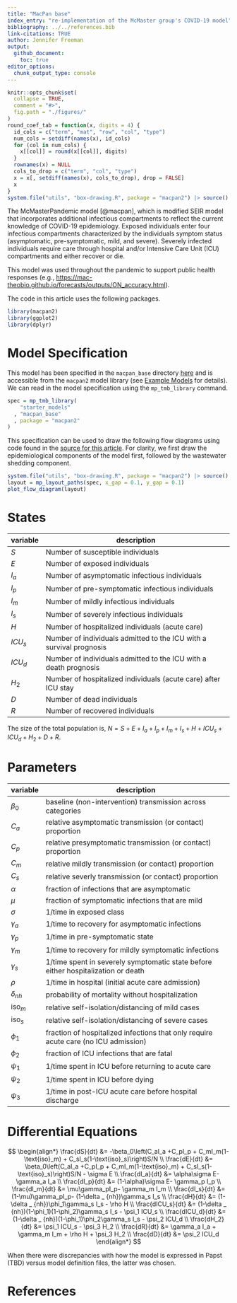 ```yaml
---
title: "MacPan base"
index_entry: "re-implementation of the McMaster group's COVID-19 model"
bibliography: ../../references.bib
link-citations: TRUE
author: Jennifer Freeman
output: 
  github_document:
    toc: true
editor_options: 
  chunk_output_type: console
---
```


```r
knitr::opts_chunk$set(
  collapse = TRUE,
  comment = "#>",
  fig.path = "./figures/"
)
round_coef_tab = function(x, digits = 4) {
  id_cols = c("term", "mat", "row", "col", "type")
  num_cols = setdiff(names(x), id_cols)
  for (col in num_cols) {
    x[[col]] = round(x[[col]], digits)
  }
  rownames(x) = NULL
  cols_to_drop = c("term", "col", "type")
  x = x[, setdiff(names(x), cols_to_drop), drop = FALSE]
  x
}
system.file("utils", "box-drawing.R", package = "macpan2") |> source()
```

The McMasterPandemic model [@macpan], which is  modified SEIR model that incorporates additional infectious compartments to reflect the current knowledge of COVID-19 epidemiology. Exposed individuals enter four infectious compartments characterized by the individuals symptom status (asymptomatic, pre-symptomatic, mild, and severe). Severely infected individuals require care through hospital and/or Intensive Care Unit (ICU) compartments and either recover or die.

This model was used throughout the pandemic to support public health responses (e.g., [https://mac-theobio.github.io/forecasts/outputs/ON_accuracy.html](https://mac-theobio.github.io/forecasts/outputs/ON_accuracy.html)).

The code in this article uses the following packages.

```r
library(macpan2)
library(ggplot2)
library(dplyr)
```

# Model Specification

This model has been specified in the `macpan_base` directory [here](https://github.com/canmod/macpan2/blob/main/inst/starter_models/macpan_base/tmb.R) and is accessible from the `macpan2` model library (see [Example Models](https://canmod.github.io/macpan2/articles/example_models.html) for details). We can read in the model specification using the `mp_tmb_library` command.
```r
spec = mp_tmb_library(
    "starter_models"
  , "macpan_base"
  , package = "macpan2"
)
```

This specification can be used to draw the following flow diagrams using code found in the [source for this article](https://github.com/canmod/macpan2/blob/main/inst/starter_models/macpan_base/README.Rmd). For clarity, we first draw the epidemiological components of the model first, followed by the wastewater shedding component.

```r
system.file("utils", "box-drawing.R", package = "macpan2") |> source()
layout = mp_layout_paths(spec, x_gap = 0.1, y_gap = 0.1)
plot_flow_diagram(layout)
```


# States

| variable | description                                                         |
| -------- | ------------------------------------------------------------------- |
| $S$      | Number of susceptible individuals                                   |
| $E$      | Number of exposed individuals                                       |
| $I_a$    | Number of asymptomatic infectious individuals                       |
| $I_p$    | Number of pre-symptomatic infectious individuals                    |
| $I_m$    | Number of mildly infectious individuals                             |
| $I_s$    | Number of severely infectious individuals                           |
| $H$      | Number of hospitalized individuals (acute care)                     |
| $ICU_s$  | Number of individuals admitted to the ICU with a survival prognosis |
| $ICU_d$  | Number of individuals admitted to the ICU with a death prognosis    |
| $H_2$    | Number of hospitalized individuals (acute care) after ICU stay      |
| $D$      | Number of dead individuals                                          |
| $R$      | Number of recovered individuals                                     |

The size of the total population is, $N = S + E + I_a + I_p + I_m + I_s + H +  ICU_s + ICU_d + H_2 + D + R$.

# Parameters

| variable       | description                                                                         |
| -------------- | ----------------------------------------------------------------------------------- |
| $\beta_0$      | baseline (non-intervention) transmission across categories                          |
| $C_a$          | relative asymptomatic transmission (or contact) proportion                          |
| $C_p$          | relative presymptomatic transmission (or contact) proportion                        |
| $C_m$          | relative mildly transmission (or contact) proportion                                |
| $C_s$          | relative severly transmission (or contact) proportion                               |
| $\alpha$       | fraction of infections that are asymptomatic                                        |
| $\mu$          | fraction of symptomatic infections that are mild                                    |
| $\sigma$       | 1/time in exposed class                                                             |
| $\gamma_a$     | 1/time to recovery for asymptomatic infections                                      |
| $\gamma_p$     | 1/time in pre-symptomatic state                                                     |
| $\gamma_m$     | 1/time to recovery for mildly symptomatic infections                                |
| $\gamma_s$     | 1/time spent in severely symptomatic state before either hospitalization or death   |
| $\rho$         | 1/time in hospital (initial acute care admission)                                   |
| $\delta_{nh}$  | probability of mortality without hospitalization                                    |
| $\text{iso}_m$ | relative self-isolation/distancing of mild cases                                    |
| $\text{iso}_s$ | relative self-isolation/distancing of severe cases                                  |
| $\phi_1$       | fraction of hospitalized infections that only require acute care (no ICU admission) |
| $\phi_2$       | fraction of ICU infections that are fatal                                           |
| $\psi_1$       | 1/time spent in ICU before returning to acute care                                  |
| $\psi_2$       | 1/time spent in ICU before dying                                                    |
| $\psi_3$       | 1/time in post-ICU acute care before hospital discharge                             |

# Differential Equations

<!-- nb. do not remove the spaces in `\delta _ {nh}`. https://github.com/github/markup/issues/1575 -->
$$
\begin{align*}
\frac{dS}{dt} &= -\beta_0\left(C_aI_a +C_pI_p + C_mI_m(1-\text{iso}_m) + C_sI_s(1-\text{iso}_s)\right)S/N \\
\frac{dE}{dt} &= \beta_0\left(C_aI_a +C_pI_p + C_mI_m(1-\text{iso}_m) + C_sI_s(1-\text{iso}_s)\right)S/N - \sigma E \\
\frac{dI_a}{dt} &= \alpha\sigma E- \gamma_a I_a \\
\frac{dI_p}{dt} &= (1-\alpha)\sigma E- \gamma_p I_p \\
\frac{dI_m}{dt} &= \mu\gamma_pI_p- \gamma_m I_m \\
\frac{dI_s}{dt} &= (1-\mu)\gamma_pI_p- (1-\delta _ {nh})\gamma_s I_s \\
\frac{dH}{dt} &= (1-\delta _ {nh})\phi_1\gamma_s I_s - \rho H  \\
\frac{dICU_s}{dt} &= (1-\delta _ {nh})(1-\phi_1)(1-\phi_2)\gamma_s I_s - \psi_1 ICU_s \\
\frac{dICU_d}{dt} &= (1-\delta _ {nh})(1-\phi_1)\phi_2\gamma_s I_s - \psi_2 ICU_d \\
\frac{dH_2}{dt} &= \psi_1 ICU_s - \psi_3 H_2  \\
\frac{dR}{dt} &= \gamma_a I_a + \gamma_m I_m + \rho H + \psi_3 H_2 \\
\frac{dD}{dt} &=  \psi_2 ICU_d
\end{align*}
$$

When there were discrepancies with how the model is expressed in Papst (TBD) versus model definition files, the latter was chosen.

# References 
